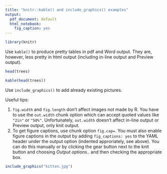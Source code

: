 ```yaml
---
title: "knitr::kable() and include_graphics() examples"
output:
  pdf_document: default
  html_notebook: 
    fig_caption: yes
---
```

```r
library(knitr)
```

Use `kable()` to produce pretty tables in pdf and Word output.  They are, however, less pretty in html output (including in-line output and Preview output).

```r
head(trees)
```

```r
kable(head(trees))
```

Use `include_graphics()` to add already existing pictures.

Useful tips:

1. `fig.width` and `fig.length` don't affect images not made by R. You have to use the `out.width` chunk option which can accept quoted values like `"2in"` or `"50%"`.  Unfortunately, `out.width` doesn't affect in-line output or Preview output, only knit output.
2. To get figure captions, use chunk option `fig.cap=`. You must also enable figure captions in the output by adding `fig_captions: yes` to the YAML header under the output option (indented approriately, see above).  You can do this manually or by clicking the gear button next to the knit button and choosing *Output options..* and then checking the appropriate box.


```r
include_graphics("kitten.jpg")
```